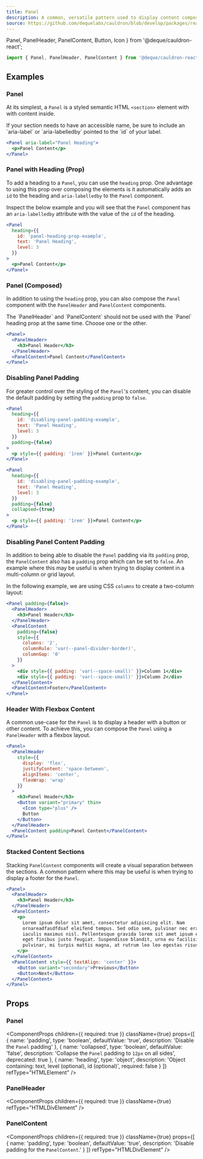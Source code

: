 ```yaml
---
title: Panel
description: A common, versatile pattern used to display content composed of different elements, usually in a collection.
source: https://github.com/dequelabs/cauldron/blob/develop/packages/react/src/components/Panel/Panel.tsx
---
```


  Panel,
  PanelHeader,
  PanelContent,
  Button,
  Icon
} from '@deque/cauldron-react';

```js
import { Panel, PanelHeader, PanelContent } from '@deque/cauldron-react';
```

## Examples

### Panel

At its simplest, a `Panel` is a styled semantic HTML `<section>` element with with content inside.

<Note>
  If your section needs to have an accessible name, be sure to include an
  `aria-label` or `aria-labelledby` pointed to the `id` of your label.
</Note>

```jsx example
<Panel aria-label="Panel Heading">
  <p>Panel Content</p>
</Panel>
```

### Panel with Heading (Prop)

To add a heading to a `Panel`, you can use the `heading` prop. One advantage to using this prop over composing
the elements is it automatically adds an `id` to the heading and `aria-labelledby` to the `Panel` component.

Inspect the below example and you will see that the `Panel` component has an `aria-labelledby` attribute with the
value of the `id` of the heading.

```jsx example
<Panel
  heading={{
    id: 'panel-heading-prop-example',
    text: 'Panel Heading',
    level: 3
  }}
>
  <p>Panel Content</p>
</Panel>
```

### Panel (Composed)

In addition to using the `heading` prop, you can also compose the `Panel` component with the `PanelHeader` and
`PanelContent` components.

<Note>
  The `PanelHeader` and `PanelContent` should not be used with the `Panel`
  heading prop at the same time. Choose one or the other.
</Note>

```jsx example
<Panel>
  <PanelHeader>
    <h3>Panel Header</h3>
  </PanelHeader>
  <PanelContent>Panel Content</PanelContent>
</Panel>
```

### Disabling Panel Padding

For greater control over the styling of the `Panel`'s content, you can disable the default padding by setting
the `padding` prop to `false`.

```jsx example
<Panel
  heading={{
    id: 'disabling-panel-padding-example',
    text: 'Panel Heading',
    level: 3
  }}
  padding={false}
>
  <p style={{ padding: '1rem' }}>Panel Content</p>
</Panel>
```

```jsx example
<Panel
  heading={{
    id: 'disabling-panel-padding-example',
    text: 'Panel Heading',
    level: 3
  }}
  padding={false}
  collapsed={true}
>
  <p style={{ padding: '1rem' }}>Panel Content</p>
</Panel>
```

### Disabling Panel Content Padding

In addition to being able to disable the `Panel` padding via its `padding` prop, the `PanelContent` also has a
`padding` prop which can be set to `false`. An example where this may be useful is when trying to display content
in a multi-column or grid layout.

In the following example, we are using CSS `columns` to create a two-column layout:

```jsx example
<Panel padding={false}>
  <PanelHeader>
    <h3>Panel Header</h3>
  </PanelHeader>
  <PanelContent
    padding={false}
    style={{
      columns: '2',
      columnRule: 'var(--panel-divider-border)',
      columnGap: '0'
    }}
  >
    <div style={{ padding: 'var(--space-small)' }}>Column 1</div>
    <div style={{ padding: 'var(--space-small)' }}>Column 2</div>
  </PanelContent>
  <PanelContent>Footer</PanelContent>
</Panel>
```

### Header With Flexbox Content

A common use-case for the `Panel` is to display a header with a button or other content. To achieve this, you
can compose the `Panel` using a `PanelHeader` with a flexbox layout.

```jsx example
<Panel>
  <PanelHeader
    style={{
      display: 'flex',
      justifyContent: 'space-between',
      alignItems: 'center',
      flexWrap: 'wrap'
    }}
  >
    <h3>Panel Header</h3>
    <Button variant="primary" thin>
      <Icon type="plus" />
      Button
    </Button>
  </PanelHeader>
  <PanelContent padding>Panel Content</PanelContent>
</Panel>
```

### Stacked Content Sections

Stacking `PanelContent` components will create a visual separation between the sections. A common pattern where
this may be useful is when trying to display a footer for the `Panel`.

```jsx example
<Panel>
  <PanelHeader>
    <h3>Panel Header</h3>
  </PanelHeader>
  <PanelContent>
    <p>
      Lorem ipsum dolor sit amet, consectetur adipiscing elit. Nam
      ornareadfasdfdsaf eleifend tempus. Sed odio sem, pulvinar nec erat ac,
      iaculis maximus nisl. Pellentesque gravida lorem sit amet ipsum efficitur,
      eget finibus justo feugiat. Suspendisse blandit, urna eu facilisis
      pulvinar, mi turpis mattis magna, at rutrum leo leo egestas risus.
    </p>
  </PanelContent>
  <PanelContent style={{ textAlign: 'center' }}>
    <Button variant="secondary">Previous</Button>
    <Button>Next</Button>
  </PanelContent>
</Panel>
```

## Props

### Panel

<ComponentProps
  children={{ required: true }}
  className={true}
  props={[
    {
      name: 'padding',
      type: 'boolean',
      defaultValue: 'true',
      description: 'Disable the `Panel` padding'
    },
    {
      name: 'collapsed',
      type: 'boolean',
      defaultValue: 'false',
      description: 'Collapse the `Panel` padding to `12px` on all sides',
      deprecated: true
    },
    {
      name: 'heading',
      type: 'object',
      description: 'Object containing: text, level (optional), id (optional)',
      required: false
    }
  ]}
  refType="HTMLElement"
/>

### PanelHeader

<ComponentProps
  children={{ required: true }}
  className={true}
  refType="HTMLDivElement"
/>

### PanelContent

<ComponentProps
  children={{ required: true }}
  className={true}
  props={[
    {
      name: 'padding',
      type: 'boolean',
      defaultValue: 'true',
      description: 'Disable padding for the `PanelContent`.'
    }
  ]}
  refType="HTMLDivElement"
/>
